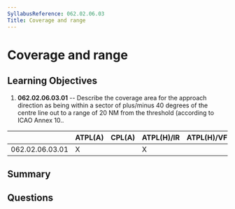 ```yaml
---
SyllabusReference: 062.02.06.03
Title: Coverage and range
---
```


# Coverage and range

## Learning Objectives

1. **062.02.06.03.01** -- Describe the coverage area for the approach direction as
   being within a sector of plus/minus 40 degrees of the centre line out to a
   range of 20 NM from the threshold (according to ICAO Annex 10..

|                 | ATPL(A) | CPL(A) | ATPL(H)/IR | ATPL(H)/VFR | CPL(H) | IR  | CBIR(A) |
| --------------- | ------- | ------ | ---------- | ----------- | ------ | --- | ------- |
| 062.02.06.03.01 | X       |        | X          |             |        | X   |         |

## Summary

## Questions

